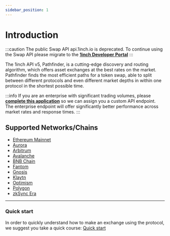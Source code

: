 ```yaml
---
sidebar_position: 1
---
```


# Introduction

:::caution
The public Swap API api.1inch.io is deprecated. To continue using the Swap API please migrate to the [**1inch Developer Portal**](https://portal.1inch.dev)
:::

The 1inch API v5, Pathfinder, is a cutting-edge discovery and routing algorithm, which offers asset exchanges at the best rates on the market. Pathfinder finds the most efficient paths for a token swap, able to split between different protocols and even different market depths in within one protocol in the shortest possible time.

:::info
If you are an enterprise with significant trading volumes, please [**complete this application**](https://docs.google.com/forms/d/e/1FAIpQLSdU7Ahn3YmbssoQiTbs0Fk0TB_7al9O_4ZQIUiZp3OxYzfWtg/viewform) so we can assign you a custom API endpoint. The enterprise endpoint will offer significantly better performance across market rates and response times.
:::

## Supported Networks/Chains


- [Ethereum Mainnet](https://ethereum.org/)
- [Aurora](https://aurora.dev/)
- [Arbitrum](https://arbitrum.io/)
- [Avalanche](https://www.avax.network/)
- [BNB Chain](https://www.binance.com/en/support/announcement/854415cf3d214371a7b60cf01ead0918)
- [Fantom](https://fantom.foundation/)
- [Gnosis](https://gnosis.io/)
- [Klaytn](https://klaytn.foundation/)
- [Optimism](https://www.optimism.io/)
- [Polygon](https://polygon.technology/)
- [zkSync Era](https://era.zksync.io/docs/)

---

### Quick start

In order to quickly understand how to make an exchange using the protocol, we suggest you take a quick course:
[Quick start](./guide/quick-start.mdx)
